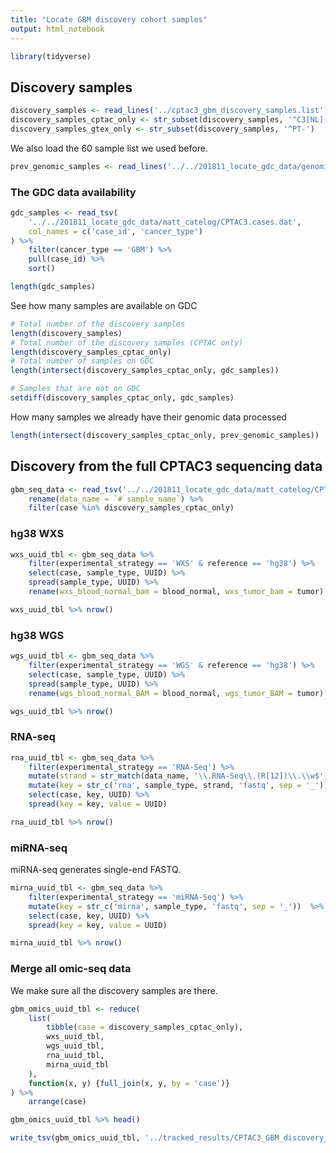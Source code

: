 ```yaml
---
title: "Locate GBM discovery cohort samples"
output: html_notebook
---
```


```r
library(tidyverse)
```


## Discovery samples
```r
discovery_samples <- read_lines('../cptac3_gbm_discovery_samples.list')
discovery_samples_cptac_only <- str_subset(discovery_samples, '^C3[NL]-')
discovery_samples_gtex_only <- str_subset(discovery_samples, '^PT-')
```

We also load the 60 sample list we used before.
```r
prev_genomic_samples <- read_lines('../../201811_locate_gdc_data/genomic_samples.60_cases.list')
```


### The GDC data availability
```r
gdc_samples <- read_tsv(
    '../../201811_locate_gdc_data/matt_catelog/CPTAC3.cases.dat',
    col_names = c('case_id', 'cancer_type')
) %>% 
    filter(cancer_type == 'GBM') %>% 
    pull(case_id) %>% 
    sort()

length(gdc_samples)
```

See how many samples are available on GDC
```r
# Total number of the discovery samples 
length(discovery_samples)
# Total number of the discovery samples (CPTAC only)
length(discovery_samples_cptac_only)
# Total number of samples on GDC
length(intersect(discovery_samples_cptac_only, gdc_samples))
```

```r
# Samples that are not on GDC
setdiff(discovery_samples_cptac_only, gdc_samples)
```

How many samples we already have their genomic data processed
```r
length(intersect(discovery_samples_cptac_only, prev_genomic_samples))
```


## Discovery from the full CPTAC3 sequencing data
```r
gbm_seq_data <- read_tsv('../../201811_locate_gdc_data/matt_catelog/CPTAC3.SR.dat') %>%
    rename(data_name = `# sample_name`) %>%
    filter(case %in% discovery_samples_cptac_only) 
```


### hg38 WXS
```r
wxs_uuid_tbl <- gbm_seq_data %>% 
    filter(experimental_strategy == 'WXS' & reference == 'hg38') %>% 
    select(case, sample_type, UUID) %>%
    spread(sample_type, UUID) %>%
    rename(wxs_blood_normal_bam = blood_normal, wxs_tumor_bam = tumor)

wxs_uuid_tbl %>% nrow()
```


### hg38 WGS
```r
wgs_uuid_tbl <- gbm_seq_data %>% 
    filter(experimental_strategy == 'WGS' & reference == 'hg38') %>% 
    select(case, sample_type, UUID) %>%
    spread(sample_type, UUID) %>%
    rename(wgs_blood_normal_BAM = blood_normal, wgs_tumor_BAM = tumor)

wgs_uuid_tbl %>% nrow()
```


### RNA-seq
```r
rna_uuid_tbl <- gbm_seq_data %>% 
    filter(experimental_strategy == 'RNA-Seq') %>%
    mutate(strand = str_match(data_name, '\\.RNA-Seq\\.(R[12])\\.\\w$')[, 2]) %>% 
    mutate(key = str_c('rna', sample_type, strand, 'fastq', sep = '_')) %>%
    select(case, key, UUID) %>%
    spread(key = key, value = UUID)

rna_uuid_tbl %>% nrow()
```


### miRNA-seq
miRNA-seq generates single-end FASTQ.
```r
mirna_uuid_tbl <- gbm_seq_data %>% 
    filter(experimental_strategy == 'miRNA-Seq') %>%
    mutate(key = str_c('mirna', sample_type, 'fastq', sep = '_'))  %>%
    select(case, key, UUID) %>%
    spread(key = key, value = UUID)

mirna_uuid_tbl %>% nrow()
```


### Merge all omic-seq data
We make sure all the discovery samples are there.
```r
gbm_omics_uuid_tbl <- reduce(
    list(
        tibble(case = discovery_samples_cptac_only), 
        wxs_uuid_tbl, 
        wgs_uuid_tbl, 
        rna_uuid_tbl, 
        mirna_uuid_tbl
    ),
    function(x, y) {full_join(x, y, by = 'case')}
) %>%
    arrange(case)

gbm_omics_uuid_tbl %>% head()
```

```r
write_tsv(gbm_omics_uuid_tbl, '../tracked_results/CPTAC3_GBM_discovery_GDC_omics_UUIDs.tsv')
```

